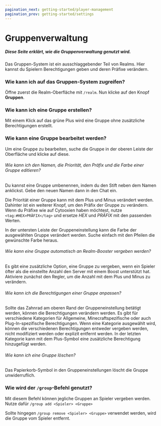 ```yaml
---
pagination_next: getting-started/player-management
pagination_prev: getting-started/settings
---
```


# Gruppenverwaltung

##### Diese Seite erklärt, wie die Gruppenverwaltung genutzt wird.

Das Gruppen-System ist ein ausschlaggebender Teil von Realms. Hier kannst du Spielern Berechtigungen geben und deren Präfixe verändern.

### Wie kann ich auf das Gruppen-System zugreifen?

Öffne zuerst die Realm-Oberfläche mit `/realm`. Nun klicke auf den Knopf **Gruppen**.

### Wie kann ich eine Gruppe erstellen?

Mit einem Klick auf das grüne Plus wird eine Gruppe ohne zusätzliche Berechtigungen erstellt.

### Wie kann eine Gruppe bearbeitet werden?

Um eine Gruppe zu bearbeiten, suche die Gruppe in der oberen Leiste der Oberfläche und klicke auf diese.

###### Wie kann ich den Namen, die Priorität, den Präfix und die Farbe einer Gruppe editieren?

Du kannst eine Gruppe umbenennen, indem du den Stift neben dem Namen anklickst. Gebe den neuen Namen dann in den Chat ein. 

Die Priorität einer Gruppe kann mit dem Plus und Minus verändert werden. Dahinter ist ein weiterer Knopf, um den Präfix der Gruppe zu verändern. Wenn du Präfixe wie auf Cytooxien haben möchtest, nutze `<tag:#HEX>PRÄFIX</tag>` und ersetze *HEX* und *PRÄFIX* mit den passenden Werten.

In der untersten Leiste der Gruppeneinstellung kann die Farbe der ausgewählten Gruppe verändert werden. Suche einfach mit den Pfeilen die gewünschte Farbe heraus.

###### Wie kann eine Gruppe automatisch an Realm-Booster vergeben werden?

Es gibt eine zusätzliche Option, eine Gruppe zu vergeben, wenn ein Spieler öfter als die einstellte Anzahl den Server mit einem Boost unterstützt hat. Aktiviere zunächst den Regler, um die Anzahl mit dem Plus und Minus zu verändern.

###### Wie kann ich die Berechtigungen einer Gruppe anpassen?

Sollte das Zahnrad am oberen Rand der Gruppeneinstellung betätigt werden, können die Berechtigungen verändern werden. Es gibt für verschiedene Kategorien für Allgemeine, Minecraftspezifische oder auch Plug-In-spezifische Berechtigungen. Wenn eine Kategorie ausgewählt wird, können die verschiedenen Berechtigungen entweder vergeben werden, nicht modifiziert werden oder explizit entfernt werden. In der letzten Kategorie kann mit dem Plus-Symbol eine zusätzliche Berechtigung hinzugefügt werden.

###### Wie kann ich eine Gruppe löschen?

Das Papierkorb-Symbol in den Gruppeneinstellungen löscht die Gruppe unwiderruflich.

### Wie wird der `/group`-Befehl genutzt?

Mit diesem Befehl können jegliche Gruppen an Spieler vergeben werden. Nutze dafür `/group add <Spieler> <Gruppe>`

Sollte hingegen `/group remove <Spieler> <Gruppe>` verwendet werden, wird die Gruppe vom Spieler entfernt.